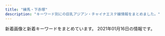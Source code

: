 ```yaml
---
title: "練馬・下赤塚"
description: "キーワード別にの巨乳アジアン・チャイナエステ嬢情報をまとめました。"
---
```


新着画像と新着キーワードをまとめています。
2021年01月16日の情報です。

<DmmAffiliateIns />
<KeywordTable
  shops={
    [
    {
        "img_links": [
            "http://midori-massage.work/img/ss32.jpg",
            "http://midori-massage.work/img/ss7.jpg",
            "http://midori-massage.work/img/ss56.jpg",
            "http://midori-massage.work/img/ss16.jpg",
            "http://midori-massage.work/img/st49.jpg",
            "http://midori-massage.work/img/ss54.jpg",
            "http://midori-massage.work/img/ss50.jpg",
            "http://midori-massage.work/img/ss14.jpg",
            "http://midori-massage.work/img/ss47.jpg",
            "http://midori-massage.work/img/st56.jpg",
            "http://midori-massage.work/img/ss31.jpg",
            "http://midori-massage.work/img/ss46.jpg",
            "http://midori-massage.work/img/ss53.jpg",
            "http://midori-massage.work/img/ss33.jpg",
            "http://midori-massage.work/img/ss34.jpg",
            "http://midori-massage.work/img/ss4.jpg",
            "http://midori-massage.work/img/ss26.jpg",
            "http://midori-massage.work/img/ss18.jpg",
            "http://midori-massage.work/img/st47.jpg",
            "http://midori-massage.work/img/s49.png",
            "http://midori-massage.work/img/botton.jpg",
            "http://midori-massage.work/img/mo.png",
            "http://midori-massage.work/img/ss43.jpg",
            "http://midori-massage.work/img/s50.png",
            "http://midori-massage.work/img/ss23.jpg",
            "http://midori-massage.work/img/ss21.jpg",
            "http://midori-massage.work/img/ss6.jpg",
            "http://midori-massage.work/img/ss44.jpg",
            "http://midori-massage.work/img/s53.png",
            "http://midori-massage.work/img/s57.png",
            "http://midori-massage.work/img/s55.png",
            "http://midori-massage.work/img/ss1.jpg",
            "http://midori-massage.work/img/ss57.jpg",
            "http://midori-massage.work/img/ss13.jpg",
            "http://midori-massage.work/img/s52.png",
            "http://midori-massage.work/img/ss10.jpg",
            "http://midori-massage.work/img/st53.jpg",
            "http://midori-massage.work/img/ss29.jpg",
            "http://midori-massage.work/img/s54.png",
            "http://midori-massage.work/img/st50.jpg",
            "http://midori-massage.work/img/st55.jpg",
            "http://midori-massage.work/img/st54.jpg",
            "http://midori-massage.work/img/a3.jpg",
            "http://midori-massage.work/img/st57.jpg",
            "http://midori-massage.work/img/ss28.jpg",
            "http://midori-massage.work/img/ss51.jpg",
            "http://midori-massage.work/img/ss39.jpg",
            "http://midori-massage.work/img/st056.jpg",
            "http://midori-massage.work/img/ss52.jpg",
            "http://midori-massage.work/img/ss19.jpg",
            "http://midori-massage.work/img/ss2.jpg",
            "http://midori-massage.work/img/s56.png",
            "http://midori-massage.work/img/ss3.jpg",
            "http://midori-massage.work/img/a2.jpg",
            "http://midori-massage.work/img/ss35.jpg",
            "http://midori-massage.work/img/ss40.jpg",
            "http://midori-massage.work/img/ss17.jpg",
            "http://midori-massage.work/img/ss12.jpg",
            "http://midori-massage.work/img/fla-1.jpg",
            "http://midori-massage.work/img/ss24.jpg",
            "http://midori-massage.work/img/ss42.jpg",
            "http://midori-massage.work/img/ss25.jpg",
            "http://midori-massage.work/img/st52.jpg",
            "http://midori-massage.work/img/ss15.jpg",
            "http://midori-massage.work/img/s47.png",
            "http://midori-massage.work/img/fla-2.jpg",
            "http://midori-massage.work/img/ss45.jpg",
            "http://midori-massage.work/img/ss30.jpg",
            "http://midori-massage.work/img/ss38.jpg",
            "http://midori-massage.work/img/ss36.jpg",
            "http://midori-massage.work/img/ss41.jpg",
            "http://midori-massage.work/img/ss20.jpg",
            "http://midori-massage.work/img/ss22.jpg",
            "http://midori-massage.work/img/a1.jpg",
            "http://midori-massage.work/img/ss55.jpg",
            "http://midori-massage.work/img/ss49.jpg",
            "http://midori-massage.work/img/ss8.jpg",
            "http://midori-massage.work/img/ss9.jpg",
            "http://midori-massage.work/img/ss5.jpg",
            "http://midori-massage.work/img/ss48.jpg",
            "http://midori-massage.work/img/ss37.jpg"
        ],
        "keywords": {
            "F": 2,
            "C": 16,
            "88": 3,
            "89": 1,
            "E": 5,
            "87": 5,
            "D": 2
        },
        "station": "\u8981\u753a\u99c55\u756a\u51fa\u53e3",
        "url": "http://midori-massage.work/",
        "name": "\u7dd1"
    },
    {
        "url": "http://aroma-p.info/",
        "img_links": [
            "http://aroma-p.info/wp/wp-content/uploads/2019/12/sayugihojka.jpg",
            "http://aroma-p.info/wp/wp-content/themes/Butterfly2_ver_1_3/images/room/2.jpg",
            "http://aroma-p.info/wp/wp-content/themes/Butterfly2_ver_1_3/images/room/5.jpg",
            "http://aroma-p.info/wp/wp-content/uploads/2019/07/darstyfauya.jpg",
            "http://aroma-p.info/wp/wp-content/uploads/2020/10/198765rsa.jpg",
            "http://aroma-p.info/wp/wp-content/uploads/2019/11/asashiojpka.jpg",
            "http://aroma-p.info/wp/wp-content/uploads/2020/11/iouyghsa.jpg",
            "http://aroma-p.info/wp/wp-content/themes/Butterfly2_ver_1_3/images/tel.png",
            "http://aroma-p.info/wp/wp-content/uploads/2019/01/hsiaojilakla.jpg",
            "http://aroma-p.info/wp/wp-content/themes/Butterfly2_ver_1_3/images/call.png",
            "http://aroma-p.info/wp/wp-content/uploads/2018/06/hiusasalklksaa.jpg",
            "http://aroma-p.info/wp/wp-content/themes/Butterfly2_ver_1_3/images/room/1.jpg",
            "http://aroma-p.info/wp/wp-content/themes/Butterfly2_ver_1_3/event/top-img09.png",
            "http://aroma-p.info/wp/wp-content/uploads/2020/09/78654a1.jpg",
            "http://aroma-p.info/wp/wp-content/uploads/2020/07/aws4e5drft1.jpg",
            "http://aroma-p.info/wp/wp-content/themes/Butterfly2_ver_1_3/images/room/3.jpg",
            "http://aroma-p.info/wp/wp-content/uploads/2019/07/faytusgiahojpk.jpg",
            "http://aroma-p.info/wp/wp-content/themes/Butterfly2_ver_1_3/event/top-img01.png",
            "http://aroma-p.info/wp/wp-content/themes/Butterfly2_ver_1_3/event/top-img021.png",
            "http://aroma-p.info/wp/wp-content/themes/Butterfly2_ver_1_3/images/room/4.jpg",
            "http://aroma-p.info/wp/wp-content/themes/Butterfly2_ver_1_3/images/room/6.jpg"
        ],
        "keywords": {
            "E": 6,
            "C": 4,
            "D": 10
        },
        "station": "\u77f3\u795e\u4e95\u516c\u5712\u99c5\u5357\u53e3",
        "name": "AROMA PLAZA \u30a2\u30ed\u30de\u30d7\u30e9\u30b6"
    },
    {
        "name": "\u30d0\u30d3",
        "url": "http://giuytor.xyz/",
        "keywords": {
            "\u4e73": 6
        },
        "station": "\u7df4\u99ac\u99c5A1\u51fa\u53e3",
        "img_links": [
            "http://giuytor.xyz/webstyle/sign.png",
            "http://giuytor.xyz/uploads/201027/1-20102G24336356.jpg",
            "http://giuytor.xyz/webstyle/sign(1).png",
            "http://giuytor.xyz/uploads/201027/1-20102G24525a5.jpg",
            "http://giuytor.xyz/uploads/201027/1-20102G24150649.jpg",
            "http://giuytor.xyz/webstyle/line1.png",
            "http://giuytor.xyz/uploads/201027/1-20102G2423W16.jpg",
            "http://giuytor.xyz/webstyle/line4.png",
            "http://giuytor.xyz/webstyle/line3.png",
            "http://giuytor.xyz/webstyle/line2.png",
            "http://giuytor.xyz/uploads/201027/1-20102G24601461.jpg",
            "http://giuytor.xyz/webstyle/notice.png",
            "http://giuytor.xyz/webstyle/call.jpg",
            "http://giuytor.xyz/webstyle/mobile_02.png",
            "http://giuytor.xyz/uploads/201027/1-20102G24422144.jpg",
            "http://giuytor.xyz/webstyle/mobile_01.png",
            "http://giuytor.xyz/webstyle/sign(2).png",
            "http://giuytor.xyz/webstyle/line5.png",
            "http://giuytor.xyz/uploads/201026/1-2010261A409633.jpg",
            "http://giuytor.xyz/uploads/201210/1-201210163253163.jpg",
            "http://giuytor.xyz/uploads/201210/1-2012101602095L.jpg",
            "http://giuytor.xyz/webstyle/call(1).jpg",
            "http://giuytor.xyz/webstyle/line6.png",
            "http://giuytor.xyz/uploads/201030/1-201030101635910.jpg",
            "http://giuytor.xyz/uploads/201026/1-201026164952248.jpg",
            "http://giuytor.xyz/uploads/201026/1-2010261A21I03.jpg",
            "http://giuytor.xyz/uploads/201112/1-20111210002S57.jpg"
        ]
    },
    {
        "url": "http://es-nerima.biz/",
        "station": "\u7df4\u99ac\u99c5\u5317\u53e3",
        "keywords": {},
        "name": "\u3046\u3089\u3089",
        "img_links": [
            "http://es-nerima.biz/wp-content/themes/template-salon2/images/gallery1.jpg",
            "http://es-nerima.biz/wp-content/uploads/2016/10/gallery8.jpg",
            "http://es-nerima.biz/wp-content/themes/template-salon2/images/newface-ttl.png",
            "http://es-nerima.biz/wp-content/themes/template-salon2/images/pickup-frame.png",
            "http://es-nerima.biz/wp-content/themes/template-salon2/images/camp-bnr.jpg",
            "http://es-nerima.biz/wp-content/uploads/2016/10/g5.jpg",
            "http://es-nerima.biz/wp-content/uploads/2016/10/gallery8-600x600.jpg",
            "http://es-nerima.biz/wp-content/uploads/2016/10/eri-250x330.jpg",
            "http://es-nerima.biz/wp-content/themes/template-salon2/images/gallery-ttl.png",
            "http://es-nerima.biz/wp-content/themes/template-salon2/images/massage-de_88_31.jpg",
            "http://es-nerima.biz/wp-content/themes/template-salon2/images/slider1.jpg",
            "http://es-nerima.biz/wp-content/uploads/2016/10/gallery3.jpg",
            "http://es-nerima.biz/wp-content/uploads/2016/10/g3.jpg",
            "http://cdn.dino-es.com/images/logo/88x31DinoEs.png",
            "http://es-nerima.biz/wp-content/themes/template-salon2/images/news-ttl.png",
            "http://es-nerima.biz/wp-content/uploads/2016/10/g4-250x330.jpg",
            "http://es-nerima.biz/wp-content/themes/template-salon2/images/tel.png",
            "http://es-nerima.biz/wp-content/themes/template-salon2/images/pickup-ttl.png",
            "http://es-nerima.biz/wp-content/uploads/2016/10/gallery1.jpg",
            "http://es-nerima.biz/wp-content/themes/template-salon2/images/gallery2.jpg",
            "http://es-nerima.biz/wp-content/themes/template-salon2/images/gallery4.jpg",
            "http://es-nerima.biz/wp-content/uploads/2016/10/g6.jpg",
            "http://es-nerima.biz/wp-content/uploads/2016/10/g5-250x330.jpg",
            "http://es-nerima.biz/wp-content/uploads/2016/10/mika.jpg",
            "http://es-nerima.biz/wp-content/uploads/2016/10/g1-250x330.jpg",
            "http://es-nerima.biz/wp-content/uploads/2016/10/girl-1-250x330.jpg",
            "http://es-nerima.biz/wp-content/themes/template-salon2/images/gallery3.jpg",
            "http://es-nerima.biz/wp-content/uploads/2016/10/g6-250x330.jpg",
            "http://es-nerima.biz/wp-content/uploads/2016/10/eri.jpg",
            "http://es-nerima.biz/wp-content/uploads/2016/10/camp-bnr.jpg",
            "http://es-nerima.biz/wp-content/uploads/2016/10/gallery2.jpg",
            "http://es-nerima.biz/wp-content/uploads/2016/10/g3-250x330.jpg",
            "http://es-nerima.biz/wp-content/uploads/2016/10/girl-1.jpg",
            "http://es-nerima.biz/wp-content/uploads/2016/10/gallery6.jpg",
            "http://es-nerima.biz/wp-content/uploads/2016/10/mika-250x330.jpg",
            "http://es-nerima.biz/wp-content/themes/template-salon2/images/magazine.jpg",
            "http://es-nerima.biz/wp-content/uploads/2016/10/gallery7.jpg",
            "http://es-nerima.biz/wp-content/uploads/2016/10/gallery5.jpg"
        ]
    },
    {
        "station": "\u6210\u5897\u99c5",
        "img_links": [
            "http://anzu.abnavi.info/photos/sites/35/2020/10/2020103007061436.jpg",
            "http://anzu.abnavi.info/images/mobile.jpg",
            "http://anzu.abnavi.info/photos/sites/35/2020/10/2020103006583256.jpg",
            "http://anzu.abnavi.info/photos/sites/35/2020/11/2020111105580517.jpg",
            "http://anzu.abnavi.info/photos/sites/35/2021/01/2021010706402780.jpg",
            "http://anzu.abnavi.info/images/room2.jpg",
            "http://anzu.abnavi.info/images/s_news.png",
            "http://anzu.abnavi.info/images/room3.jpg",
            "http://anzu.abnavi.info/images/room1.jpg",
            "http://anzu.abnavi.info/photos/sites/35/2020/10/2020103006583191.jpg",
            "http://anzu.abnavi.info/images/end.png",
            "http://anzu.abnavi.info/images/nbj3.jpg",
            "http://anzu.abnavi.info/photos/sites/35/2020/11/2020110503074787.jpg",
            "http://anzu.abnavi.info/images/nbj1.jpg",
            "http://anzu.abnavi.info/images/top.jpg",
            "http://anzu.abnavi.info/photos/sites/35/2020/10/2020103006583042.jpg",
            "http://anzu.abnavi.info/photos/sites/35/2020/11/2020111701471610.jpg",
            "http://anzu.abnavi.info/images/room4.jpg",
            "http://anzu.abnavi.info/photos/sites/35/2020/11/2020111701471573.jpg",
            "http://anzu.abnavi.info/photos/sites/35/2020/10/2020103006583225.jpg",
            "http://anzu.abnavi.info/images/news_bj3.jpg",
            "http://anzu.abnavi.info/images/s_staff.jpg",
            "http://anzu.abnavi.info/photos/sites/35/2020/11/2020110503074285.jpg"
        ],
        "name": "\u59eb",
        "url": "http://anzu.abnavi.info/",
        "keywords": {
            "C": 17,
            "E": 2,
            "87": 3,
            "86": 3,
            "85": 3,
            "D": 8,
            "83": 1
        }
    },
    {
        "station": "\u7df4\u99ac\u99c5\u5357\u53e3",
        "keywords": {
            "C": 7
        },
        "url": "http://himawari.est-u.com/",
        "img_links": [
            "http://himawari.est-u.com/images/down.jpg",
            "http://himawari.est-u.com/images/index_08.jpg",
            "http://himawari.est-u.com/staff/umi.jpg",
            "http://himawari.est-u.com/staff/yuki.jpg",
            "http://himawari.est-u.com/images/index_10.jpg",
            "http://himawari.est-u.com/staff/izumi.jpg",
            "http://himawari.est-u.com/images/index_04.jpg",
            "http://himawari.est-u.com/images/therpist.jpg",
            "http://himawari.est-u.com/staff/nami.jpg",
            "http://himawari.est-u.com/images/index_02.jpg",
            "http://himawari.est-u.com/images/a1.jpg",
            "http://himawari.est-u.com/staff/asuka.jpg",
            "http://himawari.est-u.com/staff/miyuki.jpg",
            "http://himawari.est-u.com/staff/sakura.jpg",
            "http://himawari.est-u.com/staff/eri.jpg",
            "http://himawari.est-u.com/images/index2_08.jpg",
            "http://himawari.est-u.com/images/a2.jpg"
        ],
        "name": "\u3072\u307e\u308f\u308a"
    },
    {
        "name": "\u6708\u306e\u604b",
        "url": "http://moonlove.est-u.com/",
        "img_links": [
            "http://moonlove.est-u.com/images/index_14.jpg",
            "http://moonlove.est-u.com/images/index_08.jpg",
            "http://moonlove.est-u.com/images/s6.jpg",
            "http://moonlove.est-u.com/images/index_13.jpg",
            "http://moonlove.est-u.com/images/index1_06.jpg",
            "http://moonlove.est-u.com/images/index_02.jpg",
            "http://moonlove.est-u.com/images/index_17.jpg",
            "http://moonlove.est-u.com/images/index_10.jpg",
            "http://moonlove.est-u.com/staff/miki.jpg",
            "http://moonlove.est-u.com/staff/ayumi.jpg",
            "http://moonlove.est-u.com/images/index_07.jpg",
            "http://moonlove.est-u.com/images/staff_09.jpg",
            "http://moonlove.est-u.com/images/index_19.jpg",
            "http://moonlove.est-u.com/staff/kaori.jpg",
            "http://moonlove.est-u.com/images/index3_06.jpg",
            "http://moonlove.est-u.com/images/index_05.jpg",
            "http://moonlove.est-u.com/staff/nami.jpg",
            "http://moonlove.est-u.com/images/s5.jpg",
            "http://moonlove.est-u.com/images/index2_06.jpg",
            "http://moonlove.est-u.com/images/index_15.jpg",
            "http://moonlove.est-u.com/images/s8.jpg",
            "http://moonlove.est-u.com/images/index_16.jpg",
            "http://moonlove.est-u.com/images/index_04.jpg",
            "http://moonlove.est-u.com/images/s3.jpg",
            "http://moonlove.est-u.com/images/s4.jpg",
            "http://moonlove.est-u.com/images/s1.jpg",
            "http://moonlove.est-u.com/images/icon_000.jpg",
            "http://moonlove.est-u.com/images/index_12.jpg",
            "http://moonlove.est-u.com/staff/sakura.jpg"
        ],
        "station": "\u7df4\u99ac\u99c5\u5317\u53e3",
        "keywords": {
            "C": 7
        }
    },
    {
        "name": "\u83ef\uff5e\u306f\u306a\uff5e",
        "station": "\u4e0b\u8d64\u585a\u99c5\u5317\u53e3",
        "keywords": {},
        "img_links": [
            "http://www.hanaest.net/images/qj.png",
            "http://www.hanaest.net/images/news.png",
            "http://www.hanaest.net/images/header_bg.png",
            "http://www.hanaest.net/up/uploads/20171017081729nana.jpg",
            "http://www.hanaest.net/up/uploads/20161128220158nao.jpg",
            "http://www.hanaest.net/images/r1.jpg",
            "http://www.hanaest.net/images/r2.jpg",
            "http://www.hanaest.net/images/ttl_qj.png",
            "http://www.hanaest.net/up/uploads/20161009222712tomo.jpg",
            "http://www.hanaest.net/up/uploads/20170621202142mimi.jpg",
            "http://www.hanaest.net/images/s2.jpg",
            "http://www.hanaest.net/images/ttl_staff.png",
            "http://www.hanaest.net/images/ttl_price.png",
            "http://www.hanaest.net/up/uploads/20171005214644212.jpg"
        ],
        "url": "http://www.hanaest.net/"
    },
    {
        "img_links": [
            "http://ponfu-massage.work/img/sta43.jpg",
            "http://ponfu-massage.work/img/sta45.jpg",
            "http://ponfu-massage.work/img/acc1.jpg",
            "http://ponfu-massage.work/img/botton.jpg",
            "http://ponfu-massage.work/img/sta40.jpg",
            "http://ponfu-massage.work/img/sta39.jpg",
            "http://ponfu-massage.work/img/st43.jpg",
            "http://ponfu-massage.work/img/st44.jpg",
            "http://ponfu-massage.work/img/st39.jpg",
            "http://ponfu-massage.work/img/acc9.jpg",
            "http://ponfu-massage.work/img/acc7.jpg",
            "http://ponfu-massage.work/img/st42.jpg",
            "http://ponfu-massage.work/img/st37.jpg",
            "http://ponfu-massage.work/img/sta37.jpg",
            "http://ponfu-massage.work/img/acc6.jpg",
            "http://ponfu-massage.work/img/sta44.jpg",
            "http://ponfu-massage.work/img/acc10.jpg",
            "http://ponfu-massage.work/img/sta30.jpg",
            "http://ponfu-massage.work/img/acc4.jpg",
            "http://ponfu-massage.work/img/acc5.jpg",
            "http://ponfu-massage.work/img/st38.jpg",
            "http://ponfu-massage.work/img/s40.jpg",
            "http://ponfu-massage.work/img/st35.jpg",
            "http://ponfu-massage.work/img/acc3.jpg",
            "http://ponfu-massage.work/img/st41.jpg",
            "http://ponfu-massage.work/img/s39.jpg",
            "http://ponfu-massage.work/img/st30.jpg",
            "http://ponfu-massage.work/img/campian.jpg",
            "http://ponfu-massage.work/img/acc8.jpg",
            "http://ponfu-massage.work/img/s30.jpg",
            "http://ponfu-massage.work/img/sta28.jpg",
            "http://ponfu-massage.work/img/sta41.jpg",
            "http://ponfu-massage.work/img/s45.jpg",
            "http://ponfu-massage.work/img/s44.jpg",
            "http://ponfu-massage.work/img/st40.jpg",
            "http://ponfu-massage.work/img/st18.jpg",
            "http://ponfu-massage.work/img/st45.jpg",
            "http://ponfu-massage.work/img/s43.jpg",
            "http://ponfu-massage.work/img/s38.jpg",
            "http://ponfu-massage.work/img/sta42.jpg",
            "http://ponfu-massage.work/img/s42.jpg",
            "http://ponfu-massage.work/img/s41.jpg",
            "http://ponfu-massage.work/img/sta38.jpg",
            "http://ponfu-massage.work/img/s37.jpg",
            "http://ponfu-massage.work/img/sta35.jpg",
            "http://ponfu-massage.work/img/acc2.jpg",
            "http://ponfu-massage.work/img/st28.jpg"
        ],
        "name": "\u30dd\u30f3\u30d5\u30fc",
        "url": "http://ponfu-massage.work/",
        "station": "\u7df4\u99ac\u99c5\u897f\u53e3",
        "keywords": {
            "85": 3,
            "88": 4,
            "D": 10,
            "F": 1,
            "84": 1,
            "87": 4,
            "89": 1,
            "E": 1,
            "C": 22
        }
    },
    {
        "img_links": [
            "http://mannmaru.xyz/uploads/201214/1-201214140544N0.jpg",
            "http://mannmaru.xyz/uploads/210115/1-2101151H414522.jpg",
            "http://mannmaru.xyz/uploads/201226/1-20122616061Aa.jpg",
            "http://mannmaru.xyz/uploads/201006/1-201006104331a4.jpg",
            "http://mannmaru.xyz/uploads/201020/1-2010200TF4347.jpg",
            "http://mannmaru.xyz/uploads/201111/1-201111132535H6.jpg",
            "http://mannmaru.xyz/uploads/201130/1-20113009355I62.jpg",
            "http://mannmaru.xyz/uploads/201214/1-201214140532633.jpg",
            "http://mannmaru.xyz/uploads/210105/1-210105124S0643.jpg",
            "http://mannmaru.xyz/style/images/mobile.jpg",
            "http://mannmaru.xyz/style/images/room2.jpg",
            "http://mannmaru.xyz/uploads/201130/1-20113009354V96.jpg",
            "http://mannmaru.xyz/style/images/room3.jpg",
            "http://mannmaru.xyz/uploads/201106/1-201106163411121.jpg",
            "http://mannmaru.xyz/uploads/200829/1-200R913195W14.jpg",
            "http://mannmaru.xyz/uploads/201112/1-2011120U33N31.jpg",
            "http://mannmaru.xyz/uploads/201010/1-2010101A4532c.jpg",
            "http://mannmaru.xyz/uploads/200912/1-200912152551K9.jpg",
            "http://mannmaru.xyz/uploads/200930/1-200930092325118.jpg",
            "http://mannmaru.xyz/uploads/200908/1-200ZQ30412239.jpg",
            "http://mannmaru.xyz/uploads/201112/1-2011120U259211.jpg",
            "http://mannmaru.xyz/style/images/staff_line.png",
            "http://mannmaru.xyz/uploads/201111/1-201111132553140.jpg",
            "http://mannmaru.xyz/style/images/dt.jpg",
            "http://mannmaru.xyz/style/images/top.png",
            "http://mannmaru.xyz/uploads/201028/1-20102Q24S0942.jpg",
            "http://mannmaru.xyz/style/images/bj3.png",
            "http://mannmaru.xyz/uploads/201106/1-201106163420503.jpg",
            "http://mannmaru.xyz/uploads/201212/1-201212152243942.jpg",
            "http://mannmaru.xyz/uploads/201006/1-201006104306102.jpg",
            "http://mannmaru.xyz/uploads/200930/1-200930092346129.jpg",
            "http://mannmaru.xyz/style/images/girl-z2.jpg",
            "http://mannmaru.xyz/style/images/room4.jpg",
            "http://mannmaru.xyz/uploads/210105/1-210105124QM16.jpg",
            "http://mannmaru.xyz/uploads/200908/1-200ZQ30400545.jpg",
            "http://mannmaru.xyz/uploads/200908/1-200ZQ304213L.jpg",
            "http://mannmaru.xyz/uploads/200930/1-20093009233O42.jpg",
            "http://mannmaru.xyz/uploads/201006/1-201006104323245.jpg",
            "http://mannmaru.xyz/uploads/201028/1-20102Q24PXb.jpg",
            "http://mannmaru.xyz/uploads/201026/1-201026095440P8.jpg",
            "http://mannmaru.xyz/uploads/201111/1-2011111325441M.jpg",
            "http://mannmaru.xyz/uploads/210105/1-210105124T2148.jpg",
            "http://mannmaru.xyz/uploads/201020/1-2010200T649248.jpg",
            "http://mannmaru.xyz/style/images/girl-z1.jpg",
            "http://mannmaru.xyz/uploads/200808/1-200PQ35300X8.jpg",
            "http://mannmaru.xyz/uploads/201020/1-2010200TG3423.jpg",
            "http://mannmaru.xyz/uploads/201106/1-2011061633492c.jpg",
            "http://mannmaru.xyz/uploads/201214/1-2012141405532C.jpg",
            "http://mannmaru.xyz/uploads/201028/1-20102Q24R2Y7.jpg",
            "http://mannmaru.xyz/style/images/end.jpg",
            "http://mannmaru.xyz/style/images/room1.jpg",
            "http://mannmaru.xyz/plus/images/room5.jpg",
            "http://mannmaru.xyz/uploads/201112/1-2011120U32Q21.jpg",
            "http://mannmaru.xyz/uploads/201130/1-20113009352G24.jpg"
        ],
        "name": "\u5348\u5f8c\u306e\u591c",
        "station": "\u6210\u5897\u99c5\u5317\u53e3",
        "url": "http://mannmaru.xyz/",
        "keywords": {
            "86": 18,
            "94": 1,
            "C": 25,
            "E": 1,
            "G": 1,
            "D": 17
        }
    },
    {
        "img_links": [
            "http://siesta.ests.jp/images/s-staff.jpg",
            "http://siesta.ests.jp/images/pick.jpg",
            "http://siesta.ests.jp/images/acc2.jpg",
            "http://siesta.ests.jp/images/mobile.jpg",
            "http://siesta.ests.jp/images/acc4.jpg",
            "http://siesta.ests.jp/photos/sites/39/2021/01/2021011116333298.jpg",
            "http://siesta.ests.jp/images/acc1.jpg",
            "http://siesta.ests.jp/photos/sites/39/2021/01/2021011116333493.jpg",
            "http://siesta.ests.jp/images/news.jpg",
            "http://siesta.ests.jp/photos/sites/39/2021/01/2021011116333321.jpg",
            "http://siesta.ests.jp/images/acc3.jpg",
            "http://siesta.ests.jp/images/info.jpg",
            "http://siesta.ests.jp/images/s-recriut.jpg",
            "http://siesta.ests.jp/images/top.png",
            "http://siesta.ests.jp/images/mobile1.jpg"
        ],
        "station": "\u5927\u6cc9\u5b66\u5712\u99c5\u5317\u53e3",
        "keywords": {
            "D": 12,
            "88": 4,
            "85": 8
        },
        "name": "\u30b7\u30a8\u30b9\u30bf",
        "url": "http://siesta.ests.jp/"
    },
    {
        "keywords": {},
        "name": "\u8776",
        "img_links": [
            "http://www.relaxes.info/up/uploads/20201028211704mm.jpg",
            "http://www.relaxes.info/up/uploads/20180315212810me.jpg",
            "http://www.relaxes.info/images/t2.png",
            "http://www.relaxes.info/images/t1.png",
            "http://www.relaxes.info/images/info.jpg",
            "http://www.relaxes.info/images/ttl_staff.png",
            "http://www.relaxes.info/images/ttl_price.png",
            "http://www.relaxes.info/up/uploads/2017071800271212.jpg",
            "http://www.relaxes.info/images/price.jpg",
            "http://www.relaxes.info/images/s1.png",
            "http://www.relaxes.info/images/rec.png",
            "http://www.relaxes.info/images/ttl_qj.png",
            "http://www.relaxes.info/images/header_bg.png"
        ],
        "url": "http://www.relaxes.info/",
        "station": "\u4e0a\u677f\u6a4b\u99c5\u5317\u53e3"
    },
    {
        "keywords": {},
        "name": "\u5927\u5983",
        "station": "\u7df4\u99ac\u99c5\u897f\u53e3",
        "url": "http://sh-dafei.work/",
        "img_links": [
            "http://sh-dafei.work/uploads/190924/1-1Z924151334121.jpg",
            "http://sh-dafei.work/uploads/180227/1-1P22G40S5448.jpg",
            "http://sh-dafei.work/uploads/171031/1-1G0311G344914.jpg",
            "http://sh-dafei.work/uploads/181206/1-1Q2061253211D.jpg",
            "http://sh-dafei.work/uploads/181206/1-1Q206125154224.jpg",
            "http://sh-dafei.work/templets/default/pc/picture/end1.jpg",
            "http://sh-dafei.work/uploads/200612/1-200612154534W8.jpg",
            "http://sh-dafei.work/uploads/191115/1-191115132040J2.jpg",
            "http://sh-dafei.work/uploads/allimg/180612/1-1P612160305350.jpg",
            "http://sh-dafei.work/uploads/171031/1-1G0311G4095M.jpg",
            "http://sh-dafei.work/uploads/171031/1-1G0311G556445.jpg",
            "http://sh-dafei.work/uploads/181214/1-1Q214154222511.jpg",
            "http://sh-dafei.work/uploads/190329/1-1Z329151011c7.jpg",
            "http://sh-dafei.work/uploads/181206/1-1Q2061249563O.jpg",
            "http://sh-dafei.work/uploads/190301/1-1Z30116320A41.jpg",
            "http://sh-dafei.work/uploads/201113/1-20111314213cQ.jpg",
            "http://sh-dafei.work/templets/default/pc/picture/face.png",
            "http://sh-dafei.work/templets/default/pc/picture/s_news.png",
            "http://sh-dafei.work/uploads/201002/1-201002144Z11V.jpg",
            "http://sh-dafei.work/uploads/190809/1-1ZP9125I01S.jpg",
            "http://sh-dafei.work/uploads/171031/1-1G0311G531445.jpg",
            "http://sh-dafei.work/templets/default/pc/picture/staffs.png",
            "http://sh-dafei.work/uploads/180612/1-1P612160029349.jpg",
            "http://sh-dafei.work/templets/default/pc/picture/s_pick.png",
            "http://sh-dafei.work/uploads/180612/1-1P6121601061c.jpg",
            "http://sh-dafei.work/templets/default/pc/picture/s_staff.png",
            "http://sh-dafei.work/uploads/181206/1-1Q2061250494E.jpg",
            "http://sh-dafei.work/uploads/190130/1-1Z130162635508.jpg",
            "http://sh-dafei.work/uploads/171031/1-1G0311G505933.jpg",
            "http://sh-dafei.work/uploads/200117/1-20011G614144B.jpg",
            "http://sh-dafei.work/uploads/181207/1-1Q20G35320X0.png",
            "http://sh-dafei.work/uploads/181207/1-1Q20G40K63R.jpg"
        ]
    },
    {
        "station": "\u4e2d\u6751\u6a4b\u99c5\u5357\u53e3",
        "name": "\u30b9\u30a6\u30a3\u30fc\u30c8",
        "url": "http://www.es-yas.click/",
        "img_links": [
            "http://www.es-yas.click/images/sys2.png",
            "http://www.es-yas.click/images/1.jpg",
            "http://www.es-yas.click/images/interior_t.jpg",
            "http://www.es-yas.click/images/sys1.png",
            "http://www.es-yas.click/images/3.jpg",
            "http://www.es-yas.click/img/aya1.jpg",
            "http://www.es-yas.click/images/head.jpg",
            "http://www.es-yas.click/images/sirase.jpg",
            "http://www.es-yas.click/images/int1.png",
            "http://www.es-yas.click/images/s1.png",
            "http://www.es-yas.click/images/int2.png",
            "http://www.es-yas.click/images/2.jpg",
            "http://www.es-yas.click/images/staff_t.jpg",
            "http://www.es-yas.click/images/mobile.jpg",
            "http://www.es-yas.click/img/sayuri1.jpg",
            "http://www.es-yas.click/img/risa1.jpg",
            "http://www.es-yas.click/images/newface.png",
            "http://www.es-yas.click/images/tel.jpg",
            "http://www.es-yas.click/images/news.jpg",
            "http://www.es-yas.click/images/ac1.png",
            "http://www.es-yas.click/images/info.png"
        ],
        "keywords": {}
    },
    {
        "url": "http://tenpo2.iest.info/",
        "img_links": [
            "http://tenpo2.iest.info/images/s_news.png",
            "http://tenpo2.iest.info/images/new1.png",
            "http://tenpo2.iest.info/images/top.png",
            "http://tenpo2.iest.info/images/room1.jpg",
            "http://tenpo2.iest.info/images/relax.jpg",
            "http://tenpo2.iest.info/images/room3.jpg",
            "http://tenpo2.iest.info/images/room4.jpg",
            "http://tenpo2.iest.info/photos/sites/25/2019/10/2019102807413363.jpg",
            "http://tenpo2.iest.info/images/s_pick.png",
            "http://tenpo2.iest.info/images/s1.jpg",
            "http://tenpo2.iest.info/images/room2.jpg",
            "http://tenpo2.iest.info/photos/sites/25/2019/10/2019102807395780.jpg",
            "http://tenpo2.iest.info/images/info.jpg",
            "http://tenpo2.iest.info/photos/sites/25/2020/08/2020082020111794.jpg",
            "http://tenpo2.iest.info/photos/sites/25/2019/07/2019072405051973.jpg",
            "http://tenpo2.iest.info/images/mobile.jpg",
            "http://tenpo2.iest.info/images/s3.jpg",
            "http://tenpo2.iest.info/photos/sites/25/2019/04/2019042906213045.jpg",
            "http://tenpo2.iest.info/photos/sites/25/2019/05/2019052301513957.jpg",
            "http://tenpo2.iest.info/images/s_staff.jpg",
            "http://tenpo2.iest.info/photos/sites/25/2019/04/2019041206453392.jpg",
            "http://tenpo2.iest.info/photos/sites/25/2019/04/2019042608572293.jpg",
            "http://tenpo2.iest.info/photos/sites/25/2019/10/2019102807364817.jpg",
            "http://tenpo2.iest.info/photos/sites/25/2020/08/2020082020101392.jpg"
        ],
        "name": "\u6e29",
        "keywords": {
            "85": 22,
            "D": 99,
            "C": 11,
            "87": 33,
            "86": 55
        },
        "station": "\u4e0a\u677f\u6a4b\u99c5\u5317\u53e3"
    },
    {
        "url": "http://c-ikoi.work/",
        "station": "\u5927\u5c71\u99c5\u5357\u53e3",
        "name": "\u61a9",
        "img_links": [
            "http://c-ikoi.work/images/4.jpg",
            "http://c-ikoi.work/images/int1.png",
            "http://c-ikoi.work/img/riri1.jpg",
            "http://c-ikoi.work/images/3.jpg",
            "http://c-ikoi.work/img/misaki1.jpg",
            "http://c-ikoi.work/images/staff_t.jpg",
            "http://c-ikoi.work/images/tel.jpg",
            "http://c-ikoi.work/images/mobile.jpg",
            "http://c-ikoi.work/images/line.png",
            "http://c-ikoi.work/images/rec2.png",
            "http://c-ikoi.work/images/rec1.png",
            "http://c-ikoi.work/images/sys1.jpg",
            "http://c-ikoi.work/images/concept.jpg",
            "http://c-ikoi.work/images/int3.png",
            "http://c-ikoi.work/images/2.jpg",
            "http://c-ikoi.work/images/news.jpg",
            "http://c-ikoi.work/images/1.jpg",
            "http://c-ikoi.work/img/yuna1.jpg",
            "http://c-ikoi.work/images/sys3.png",
            "http://c-ikoi.work/images/head.jpg",
            "http://c-ikoi.work/img/momo1.jpg",
            "http://c-ikoi.work/images/interior_t.jpg",
            "http://c-ikoi.work/images/sys2.jpg",
            "http://c-ikoi.work/images/int2.png"
        ],
        "keywords": {}
    },
    {
        "station": "\u4e0b\u8d64\u585a\u99c5\u5317\u53e3",
        "img_links": [
            "http://c-sakura.work/images/int2.png",
            "http://c-sakura.work/images/news.png",
            "http://c-sakura.work/images/sys1.png",
            "http://c-sakura.work/images/interior_t.jpg",
            "http://c-sakura.work/images/head.jpg",
            "http://c-sakura.work/images/tel.jpg",
            "http://c-sakura.work/images/info.png",
            "http://c-sakura.work/img/yuri1.jpg",
            "http://c-sakura.work/images/2.jpg",
            "http://c-sakura.work/img/ami1.jpg",
            "http://c-sakura.work/images/1.jpg",
            "http://c-sakura.work/img/yuyu1.jpg",
            "http://c-sakura.work/images/int1.png",
            "http://c-sakura.work/images/sisu.png",
            "http://c-sakura.work/images/3.jpg",
            "http://c-sakura.work/images/staff_t.jpg",
            "http://c-sakura.work/images/mobile.jpg"
        ],
        "keywords": {},
        "url": "http://c-sakura.work/",
        "name": "\u9577\u4e45*\u3061\u3087\u3046\u304d\u3085\u3046"
    },
    {
        "name": "\u6696\u5fc3",
        "keywords": {},
        "img_links": [
            "http://www.hi-msg.com/dansin/images/1.jpg",
            "http://www.hi-msg.com/dansin/images/s_news.jpg",
            "http://www.hi-msg.com/dansin/images/s_pick.jpg",
            "http://www.hi-msg.com/dansin/images/p-2.jpg",
            "http://www.hi-msg.com/dansin/images/p-2-1.jpg",
            "http://www.hi-msg.com/dansin/images/end1.jpg",
            "http://www.hi-msg.com/dansin/images/p-7.jpg",
            "http://www.hi-msg.com/dansin/images/s_face.jpg",
            "http://www.hi-msg.com/dansin/images/mobile.jpg",
            "http://www.hi-msg.com/dansin/images/p-5-1.jpg",
            "http://www.hi-msg.com/dansin/images/p-4-1.jpg",
            "http://www.hi-msg.com/dansin/images/top1.jpg",
            "http://www.hi-msg.com/dansin/images/s_info.jpg",
            "http://www.hi-msg.com/dansin/images/nav.jpg",
            "http://www.hi-msg.com/dansin/images/p-6.jpg",
            "http://www.hi-msg.com/dansin/images/top.jpg",
            "http://www.hi-msg.com/dansin/images/p-1.jpg",
            "http://www.hi-msg.com/dansin/images/p-8.jpg",
            "http://www.hi-msg.com/dansin/images/p-1-1.jpg",
            "http://www.hi-msg.com/dansin/images/p-4.jpg",
            "http://www.hi-msg.com/dansin/images/p-6-1.jpg",
            "http://www.hi-msg.com/dansin/images/p-5.jpg"
        ],
        "station": "\u3068\u304d\u308f\u53f0\u99c5\u5357\u53e3",
        "url": "http://www.hi-msg.com/dansin/"
    },
    {
        "name": "\u30de\u30fc\u30ac\u30ec\u30c3\u30c8",
        "station": "\u685c\u53f0\u99c5\u5317\u53e3",
        "keywords": {
            "85": 36,
            "D": 84,
            "87": 12,
            "F": 12,
            "88": 24,
            "E": 36,
            "86": 24
        },
        "url": "http://margaret.ests.jp/",
        "img_links": [
            "http://margaret.ests.jp/photos/sites/29/2020/06/2020062814010219.jpeg",
            "http://margaret.ests.jp/images/mobile.jpg",
            "http://margaret.ests.jp/images/s_service.png",
            "http://margaret.ests.jp/images/room1.jpg",
            "http://margaret.ests.jp/photos/sites/29/2020/04/202004081414540.jpg",
            "http://margaret.ests.jp/images/service3.jpg",
            "http://margaret.ests.jp/images/s_pick.jpg",
            "http://margaret.ests.jp/photos/sites/29/2020/05/202005281752578.jpg",
            "http://margaret.ests.jp/photos/sites/29/2020/04/2020041014190824.jpg",
            "http://margaret.ests.jp/photos/sites/29/2020/04/202004102157462.jpeg",
            "http://margaret.ests.jp/images/service1.jpg",
            "http://margaret.ests.jp/photos/sites/29/2021/01/2021011511194654.jpg",
            "http://margaret.ests.jp/photos/sites/29/2020/06/202006301829174.jpeg",
            "http://margaret.ests.jp/images/room4.jpg",
            "http://margaret.ests.jp/photos/sites/29/2020/08/2020082222274080.jpeg",
            "http://margaret.ests.jp/images/s_news.jpg",
            "http://margaret.ests.jp/images/service2.jpg",
            "http://margaret.ests.jp/images/info.jpg",
            "http://margaret.ests.jp/images/room2.jpg",
            "http://margaret.ests.jp/images/s_staff.png",
            "http://margaret.ests.jp/photos/sites/29/2020/03/2020032709162529.jpg",
            "http://margaret.ests.jp/images/top.jpg",
            "http://margaret.ests.jp/images/service4.jpg",
            "http://margaret.ests.jp/images/room3.jpg",
            "http://margaret.ests.jp/photos/sites/29/2020/08/2020080615352994.jpeg",
            "http://margaret.ests.jp/photos/sites/29/2020/04/2020040205541033.jpg"
        ]
    },
    {
        "img_links": [
            "http://amaen.rankuens.com/css/staff/staff-03.jpg",
            "http://amaen.rankuens.com/css/nav/nav04.png",
            "http://amaen.rankuens.com/css/staff/staff-001.jpg",
            "http://amaen.rankuens.com/css/top04.jpg",
            "http://amaen.rankuens.com/css/nav/nav02.png",
            "http://amaen.rankuens.com/css/left.png",
            "http://amaen.rankuens.com/css/staff/staff-04.jpg",
            "http://amaen.rankuens.com/css/nav/nav06.png",
            "http://amaen.rankuens.com/css/staff/naiyo01.png",
            "http://amaen.rankuens.com/css/staff/naiyo02.png",
            "http://amaen.rankuens.com/css/top01.jpg",
            "http://amaen.rankuens.com/css/nav/nav03.png",
            "http://amaen.rankuens.com/css/staff/staff-002.jpg",
            "http://amaen.rankuens.com/css/nav/nav05.png",
            "http://amaen.rankuens.com/css/top02.jpg",
            "http://amaen.rankuens.com/css/head.jpg",
            "http://amaen.rankuens.com/css/right.png",
            "http://amaen.rankuens.com/css/nav/nav01.png"
        ],
        "url": "http://amaen.rankuens.com/",
        "keywords": {
            "87": 1,
            "89": 3,
            "C": 1,
            "D": 1
        },
        "name": "\u7518\u3048\u3093\u574a",
        "station": "\u7df4\u99ac\u99c5"
    },
    {
        "name": "\u697d\u697d",
        "keywords": {
            "C": 13
        },
        "url": "http://www.e-rakuraku.info/",
        "img_links": [
            "http://www.e-rakuraku.info/images/g2.jpg",
            "http://www.e-rakuraku.info/images/mobile.png",
            "http://www.e-rakuraku.info/images/s2.png",
            "http://www.e-rakuraku.info/images/newt.png",
            "http://www.e-rakuraku.info/images/g1.jpg",
            "http://www.e-rakuraku.info/images/tite-gallery.png",
            "http://www.e-rakuraku.info/images/g4.jpg",
            "http://www.e-rakuraku.info/images/nei_03.jpg",
            "http://www.e-rakuraku.info/images/s1.png",
            "http://www.e-rakuraku.info/images/tite-staff.png",
            "http://www.e-rakuraku.info/images/g3.jpg",
            "http://www.e-rakuraku.info/images/sr.png",
            "http://www.e-rakuraku.info/images/newfacet.png",
            "http://www.e-rakuraku.info/images/g0.jpg",
            "http://www.e-rakuraku.info/images/tel.png",
            "http://www.e-rakuraku.info/images/top.jpg",
            "http://www.e-rakuraku.info/images/huiyuan.png",
            "http://www.e-rakuraku.info/images/g5.jpg"
        ],
        "station": "\u4e2d\u6751\u6a4b\u99c5"
    },
    {
        "name": "ROSE",
        "url": "http://www.nerima-rose.com/",
        "station": "\u7df4\u99ac\u99c5\u5357\u53e3",
        "keywords": {
            "C": 8
        },
        "img_links": [
            "http://www.nerima-rose.com/images/staff/16/misaki2.jpg",
            "http://www.nerima-rose.com/images/index-rosa_04.jpg",
            "http://www.nerima-rose.com/images/shop/3/sh1.jpg",
            "http://www.nerima-rose.com/images/index-rosa_09.jpg",
            "http://www.nerima-rose.com/images/aroma/r2.jpg",
            "http://www.nerima-rose.com/cgi-bin/topics/img/16-1.jpg",
            "http://www.nerima-rose.com/images/images/sys2018_03.jpg",
            "http://www.nerima-rose.com/images/staff/17/2/kina.jpg",
            "http://www.nerima-rose.com/images/nav/nav-acc.jpg",
            "http://www.nerima-rose.com/images/staff/17/2/nana.png",
            "http://www.nerima-rose.com/images/index-rosa_02.jpg",
            "http://www.nerima-rose.com/images/staff/17/riri.jpg",
            "http://www.nerima-rose.com/images/images/sys2018_06.jpg",
            "http://www.nerima-rose.com/images/aroma/r3.jpg",
            "http://www.nerima-rose.com/images/staff/16/kaori2.jpg",
            "http://www.nerima-rose.com/images/staff/17/2/ena.jpg",
            "http://www.nerima-rose.com/images/staff/16/aya2.jpg",
            "http://www.nerima-rose.com/images/nav/nav-rec.jpg",
            "http://www.nerima-rose.com/images/rosa-sys_09a.jpg",
            "http://www.nerima-rose.com/images/sys3.jpg",
            "http://www.nerima-rose.com/images/shop/h1.jpg",
            "http://www.nerima-rose.com/images/rosa-pindao_07.jpg",
            "http://www.nerima-rose.com/images/rosa-pindao_09.jpg",
            "http://www.nerima-rose.com/images/rosa-sys_04.jpg",
            "http://www.nerima-rose.com/images/aroma/r1.jpg",
            "http://www.nerima-rose.com/images/shop/11.jpg",
            "http://www.nerima-rose.com/images/shop/4/s1.jpg"
        ]
    },
    {
        "name": "\u7652\u3057\u306e\u90e8\u5c4b",
        "img_links": [
            "http://www.seoul.esjp.info/files/007.jpg",
            "http://www.seoul.esjp.info/files/010.jpg",
            "http://www.seoul.esjp.info/img/foot.png",
            "http://www.seoul.esjp.info/files/012.jpg",
            "http://www.seoul.esjp.info/img/change-001.png",
            "http://www.seoul.esjp.info/img/change-005.png",
            "http://www.seoul.esjp.info/img/nav-002.png",
            "http://www.seoul.esjp.info/img/recuit.png",
            "http://www.seoul.esjp.info/img/nav-006.png",
            "http://www.seoul.esjp.info/files/008.jpg",
            "http://www.seoul.esjp.info/img/change-006.png",
            "http://www.seoul.esjp.info/files/005.jpg",
            "http://www.seoul.esjp.info/files/004.jpg",
            "http://www.seoul.esjp.info/img/nav-005.png",
            "http://www.seoul.esjp.info/img/nav-001.png",
            "http://www.seoul.esjp.info/files/006.jpg",
            "http://www.seoul.esjp.info/img/main-top03.png",
            "http://www.seoul.esjp.info/img/change-004.png",
            "http://www.seoul.esjp.info/files/003.jpg",
            "http://www.seoul.esjp.info/img/change-002.png",
            "http://www.seoul.esjp.info/img/nav-003.png",
            "http://www.seoul.esjp.info/img/main-top01.png",
            "http://www.seoul.esjp.info/img/head.png",
            "http://www.seoul.esjp.info/files/015.jpg",
            "http://www.seoul.esjp.info/files/001.jpg",
            "http://www.seoul.esjp.info/files/013.jpg",
            "http://www.seoul.esjp.info/files/011.jpg",
            "http://www.seoul.esjp.info/img/change-003.png",
            "http://www.seoul.esjp.info/img/nav-004.png"
        ],
        "station": "\u7df4\u99ac\u99c5\u897f\u53e3",
        "keywords": {
            "D": 4,
            "86": 3,
            "87": 1
        },
        "url": "http://www.seoul.esjp.info/"
    },
    {
        "keywords": {
            "E": 5,
            "C": 17,
            "F": 3,
            "88": 1,
            "87": 3,
            "D": 1,
            "86": 4,
            "89": 2
        },
        "name": "\u30ad\u30e9\u30ad\u30e9",
        "url": "http://binrou.net/",
        "station": "\u7df4\u99ac\u99c5\u897f\u53e3",
        "img_links": [
            "http://binrou.net/img/st108.jpg",
            "http://binrou.net/img/sta117.jpg",
            "http://binrou.net/i/img/sta109.jpg",
            "http://binrou.net/i/img/sta108.jpg",
            "http://binrou.net/img/acc.jpg",
            "http://binrou.net/i/img/sta100.jpg",
            "http://binrou.net/img/botton.jpg",
            "http://binrou.net/img/st114.jpg",
            "http://binrou.net/img/sta109.jpg",
            "http://binrou.net/i/img/sta92.jpg",
            "http://binrou.net/i/img/sta80.jpg",
            "http://binrou.net/i/img/sta94.jpg",
            "http://binrou.net/i/img/r2.jpg",
            "http://binrou.net/i/img/r1.jpg",
            "http://binrou.net/i/img/sta97.jpg",
            "http://binrou.net/i/img/st115.jpg",
            "http://binrou.net/img/s111.jpg",
            "http://binrou.net/img/sta108.jpg",
            "http://binrou.net/img/st107.jpg",
            "http://binrou.net/i/img/sta98.jpg",
            "http://binrou.net/i/img/sta105.jpg",
            "http://binrou.net/img/s115.jpg",
            "http://binrou.net/img/st115.jpg",
            "http://binrou.net/i/img/r3.jpg",
            "http://binrou.net/i/img/sta116.jpg",
            "http://binrou.net/i/img/sta111.jpg",
            "http://binrou.net/i/img/sta114.jpg",
            "http://binrou.net/img/s114.jpg",
            "http://binrou.net/img/pickup20.jpg",
            "http://binrou.net/i/img/sta115.jpg",
            "http://binrou.net/img/s109.jpg",
            "http://binrou.net/i/img/acc.jpg",
            "http://binrou.net/img/mo.png",
            "http://binrou.net/img/st109.jpg",
            "http://binrou.net/img/fla.jpg",
            "http://binrou.net/img/s117.jpg",
            "http://binrou.net/img/st117.jpg",
            "http://binrou.net/img/sta112.jpg",
            "http://binrou.net/i/img/sta104.jpg",
            "http://binrou.net/i/img/sta88.jpg",
            "http://binrou.net/img/sta107.jpg",
            "http://binrou.net/img/sta114.jpg",
            "http://binrou.net/img/s116.jpg",
            "http://binrou.net/i/img/sta89.jpg",
            "http://binrou.net/i/img/sta117.jpg",
            "http://binrou.net/img/s108.jpg",
            "http://binrou.net/img/st112.jpg",
            "http://binrou.net/i/img/st111.jpg",
            "http://binrou.net/img/sta111.jpg",
            "http://binrou.net/img/st116.jpg",
            "http://binrou.net/img/s112.jpg",
            "http://binrou.net/i/img/sta112.jpg",
            "http://binrou.net/img/sta115.jpg",
            "http://binrou.net/img/st111.jpg",
            "http://binrou.net/img/sta116.jpg",
            "http://binrou.net/i/img/r4.jpg"
        ]
    },
    {
        "name": "\u591c\u306e\u30ac\u30fc\u30c7\u30f3",
        "keywords": {
            "D": 3,
            "F": 1,
            "89": 2,
            "85": 1,
            "C": 1,
            "E": 1,
            "87": 1,
            "92": 2
        },
        "img_links": [
            "http://koukoku.xyz/garden/css/nav/nav06.png",
            "http://koukoku.xyz/garden/css/left.jpg",
            "http://koukoku.xyz/garden/css/staff/staff05.jpg",
            "http://koukoku.xyz/garden/css/staff/staff002.jpg",
            "http://koukoku.xyz/garden/css/nav/nav05.png",
            "http://koukoku.xyz/garden/css/right.jpg",
            "http://koukoku.xyz/garden/css/top01.jpg",
            "http://koukoku.xyz/garden/css/staff/staff003.jpg",
            "http://koukoku.xyz/garden/css/staff/staff004.jpg",
            "http://koukoku.xyz/garden/css/staff/staff001.jpg",
            "http://koukoku.xyz/garden/css/staff06.jpg",
            "http://koukoku.xyz/garden/css/tel.png",
            "http://koukoku.xyz/garden/css/staff05.jpg",
            "http://koukoku.xyz/garden/css/staff0002.jpg",
            "http://koukoku.xyz/garden/css/staff001.jpg",
            "http://koukoku.xyz/garden/css/nav/nav03.png",
            "http://koukoku.xyz/garden/css/staff/staff05-b.jpg",
            "http://koukoku.xyz/garden/css/nav/nav02.png",
            "http://koukoku.xyz/garden/css/staff/staff06.jpg",
            "http://koukoku.xyz/garden/css/nav/nav01.png",
            "http://koukoku.xyz/garden/css/nav/nav04.png",
            "http://koukoku.xyz/garden/css/top04.jpg"
        ],
        "station": "\u7df4\u99ac\u99c5",
        "url": "http://koukoku.xyz/garden/"
    },
    {
        "station": "\u7df4\u99ac\u99c5\u4e2d\u592e\u53e3",
        "keywords": {
            "87": 4,
            "D": 4
        },
        "url": "http://www.kawaii.mensest.com/",
        "name": "Kawaii\u604b\u4eba",
        "img_links": [
            "http://www.kawaii.mensest.com/images/mainImg_sub.jpg",
            "http://www.kawaii.mensest.com/images/icon_concept.png",
            "http://www.kawaii.mensest.com/common/images/photo01.jpg",
            "http://www.kawaii.mensest.com/files/009.jpg",
            "http://www.kawaii.mensest.com/images/icon_staff.png",
            "http://www.kawaii.mensest.com/common/images/photo02.jpg",
            "http://www.kawaii.mensest.com/images/btn2.png",
            "http://www.kawaii.mensest.com/files/011.jpg",
            "http://www.kawaii.mensest.com/files/012.jpg",
            "http://www.kawaii.mensest.com/common/images/photo03.jpg",
            "http://www.kawaii.mensest.com/images/icon_tel.png",
            "http://www.kawaii.mensest.com/images/end-info.png",
            "http://www.kawaii.mensest.com/files/010.jpg",
            "http://www.kawaii.mensest.com/images/icon_info.png",
            "http://www.kawaii.mensest.com/images/icon_top.png"
        ]
    },
    {
        "url": "http://nymphe-est.biz/",
        "keywords": {
            "D": 2,
            "E": 1
        },
        "img_links": [
            "http://nymphe-est.biz/images/m6.png",
            "http://nymphe-est.biz/images/tit4.jpg",
            "http://nymphe-est.biz/images/tit6.jpg",
            "http://nymphe-est.biz/images/fla.jpg",
            "http://nymphe-est.biz/images/bur.jpg",
            "http://nymphe-est.biz/images/m1.png",
            "http://nymphe-est.biz/images/stal.jpg",
            "http://nymphe-est.biz/images/bul.jpg",
            "http://nymphe-est.biz/images/m4.png",
            "http://nymphe-est.biz/images/tm.jpg",
            "http://nymphe-est.biz/images/tit3.jpg",
            "http://nymphe-est.biz/images/tit5.jpg",
            "http://nymphe-est.biz/images/no.png",
            "http://nymphe-est.biz/images/tit2.jpg",
            "http://nymphe-est.biz/images/top.png",
            "http://nymphe-est.biz/images/m3.png",
            "http://nymphe-est.biz/images/m2.png",
            "http://nymphe-est.biz/images/spt.png",
            "http://nymphe-est.biz/images/cg03.jpg",
            "http://nymphe-est.biz/images/cg01.jpg",
            "http://nymphe-est.biz/images/accl.jpg",
            "http://nymphe-est.biz/images/m5.png",
            "http://nymphe-est.biz/images/cg02.jpg",
            "http://nymphe-est.biz/images/stat.jpg"
        ],
        "station": "\u6771\u6b66\u7df4\u99ac\u99c5\u5317\u53e3",
        "name": "\u59eb\u306e\u3086\u3073\u3055\u304d"
    },
    {
        "url": "https://salasa.tokyo/",
        "name": "\u3064\u307c\u307f",
        "img_links": [
            "https://salasa.tokyo/wp-content/uploads/2020/02/1salasa.jpg",
            "https://salasa.tokyo/wp-content/themes/este/img/top-img01a.png",
            "https://salasa.tokyo/wp-content/themes/este/img/top-img01b.png",
            "https://salasa.tokyo/wp-content/themes/este/img/1.jpg",
            "https://salasa.tokyo/wp-content/themes/este/img/2.jpg",
            "https://salasa.tokyo/wp-content/themes/este/img/tel_footer.png",
            "https://salasa.tokyo/wp-content/themes/este/img/top-img05.png",
            "https://salasa.tokyo/wp-content/uploads/2020/02/32salasa.jpg",
            "https://salasa.tokyo/wp-content/themes/este/img/tel_header.png",
            "https://salasa.tokyo/wp-content/uploads/2020/02/11salasa.jpg",
            "https://salasa.tokyo/wp-content/themes/este/img/4.jpg",
            "https://salasa.tokyo/wp-content/themes/este/img/3.jpg",
            "https://salasa.tokyo/wp-content/themes/este/img/top-img021.png",
            "https://salasa.tokyo/wp-content/themes/este/img/call.png",
            "https://salasa.tokyo/wp-content/themes/este/img/top-img04.png",
            "https://salasa.tokyo/wp-content/themes/este/img/top-img01.png",
            "https://salasa.tokyo/wp-content/themes/este/img/top-img02.png",
            "https://salasa.tokyo/wp-content/uploads/2020/02/41salasa.jpg"
        ],
        "station": "\u7df4\u99ac\u99c5\u897f\u53e3",
        "keywords": {
            "D": 7,
            "E": 8
        }
    },
    {
        "station": "\u4e0b\u8d64\u585a\u99c5\u5317\u53e3",
        "name": "\u7d05\u6708",
        "url": "http://www.es-kou.link/",
        "keywords": {},
        "img_links": [
            "http://www.es-kou.link/images/head.jpg",
            "http://www.es-kou.link/img/nana1.jpg",
            "http://www.es-kou.link/images/sys2.jpg",
            "http://www.es-kou.link/images/news.jpg",
            "http://www.es-kou.link/images/sys1.jpg",
            "http://www.es-kou.link/images/b1.jpg",
            "http://www.es-kou.link/images/staff_t.jpg",
            "http://www.es-kou.link/images/interior_t.jpg",
            "http://www.es-kou.link/images/1.jpg",
            "http://www.es-kou.link/images/info.png",
            "http://www.es-kou.link/images/b2.jpg",
            "http://www.es-kou.link/images/int1.png",
            "http://www.es-kou.link/images/3.jpg",
            "http://www.es-kou.link/images/mobile.jpg",
            "http://www.es-kou.link/images/s1.png",
            "http://www.es-kou.link/images/2.jpg",
            "http://www.es-kou.link/images/int2.png",
            "http://www.es-kou.link/img/mimi1.jpg",
            "http://www.es-kou.link/img/satomi1.jpg",
            "http://www.es-kou.link/images/sys3.png"
        ]
    },
    {
        "keywords": {},
        "name": "\u697d\u3005",
        "station": "\u65b0\u685c\u53f0\u99c5",
        "url": "https://1270791003.wixsite.com/mysite/",
        "img_links": []
    },
    {
        "keywords": {
            "86": 2,
            "84": 1,
            "83": 2,
            "93": 1,
            "95": 1,
            "F": 3,
            "D": 4,
            "94": 1,
            "87": 1,
            "C": 5,
            "G": 2,
            "91": 2,
            "80": 2,
            "88": 1
        },
        "name": "\u30e9\u30b1\u30b7\u30b9\u5927\u6cc9\u5b66\u5712",
        "url": "http://lachesis.este88.com/",
        "station": "\u5927\u6cc9\u5b66\u5712\u99c5",
        "img_links": [
            "http://lachesis.este88.com/gals/miku3.jpg",
            "https://lachesis.este88.com/images/bg_header.jpg",
            "http://lachesis.este88.com/gals/mao2.jpg",
            "http://lachesis.este88.com/gals/miho3.jpg",
            "http://lachesis.este88.com/gals/aoi3.jpg",
            "http://lachesis.este88.com/gals/mao1.jpg",
            "http://lachesis.este88.com/gals/itika3.jpg",
            "http://momipara.jp/img/link/momi234.jpg",
            "http://lachesis.este88.com/gals/aoi2.jpg",
            "http://lachesis.este88.com/gals/sayaka2.jpg",
            "https://lachesis.este88.com/gals/miho1.jpg",
            "http://lachesis.este88.com/gals/arisa3.jpg",
            "http://lachesis.este88.com/gals/tumugi3.jpg",
            "http://lachesis.este88.com/images/line.jpg",
            "http://lachesis.este88.com/gals/sayaka1.jpg",
            "http://lachesis.este88.com/gals/itika1.jpg",
            "http://lachesis.este88.com/gals/narumi4.jpg",
            "https://lachesis.este88.com/images/sysh3bar.png",
            "https://lachesis.este88.com/gals/rinnka1.jpg",
            "http://lachesis.este88.com/gals/yuu1.jpg",
            "http://lachesis.este88.com/gals/miku1.jpg",
            "https://lachesis.este88.com/gals/miku1.jpg",
            "http://lachesis.este88.com/gals/yuu4.jpg",
            "http://lachesis.este88.com/gals/tumugi2.jpg",
            "https://lachesis.este88.com/gals/mao1.jpg",
            "http://lachesis.este88.com/gals/rinnka4.jpg",
            "http://lachesis.este88.com/gals/narumi2.jpg",
            "http://lachesis.este88.com/images/bg_header3.jpg",
            "http://lachesis.este88.com/gals/yuu3.jpg",
            "http://lachesis.este88.com/gals/rinnka2.jpg",
            "http://lachesis.este88.com/gals/amina3.jpg",
            "https://lachesis.este88.com/gals/maria1.jpg",
            "https://lachesis.este88.com/images/info5.jpg",
            "http://lachesis.este88.com/images/bg_header.jpg",
            "http://lachesis.este88.com/gals/miho1.jpg",
            "http://lachesis.este88.com/gals/arisa1.jpg",
            "http://lachesis.este88.com/gals/minami1.jpg",
            "http://lachesis.este88.com/gals/itika2.jpg",
            "http://lachesis.este88.com/gals/rinnka3.jpg",
            "https://lachesis.este88.com/gals/aoi1.jpg",
            "http://lachesis.este88.com/gals/maria1.jpg",
            "http://lachesis.este88.com/gals/amina2.jpg",
            "https://lachesis.este88.com/images/bg_header3.jpg",
            "http://lachesis.este88.com/gals/minami2.jpg",
            "http://lachesis.este88.com/gals/miku2.jpg",
            "https://lachesis.este88.com/gals/yuu1.jpg",
            "https://lachesis.este88.com/gals/amina1.jpg",
            "http://lachesis.este88.com/gals/sayaka3.jpg",
            "https://lachesis.este88.com/gals/minami1.jpg",
            "https://lachesis.este88.com/gals/itika1.jpg",
            "https://lachesis.este88.com/gals/narumi1.jpg",
            "https://lachesis.este88.com/gals/tumugi1.jpg",
            "http://lachesis.este88.com/gals/narumi3.jpg",
            "http://lachesis.este88.com/gals/tumugi1.jpg",
            "http://lachesis.este88.com/images/sysh3bar.png",
            "http://lachesis.este88.com/gals/yuu2.jpg",
            "http://lachesis.este88.com/gals/rinnka1.jpg",
            "http://lachesis.este88.com/gals/arisa2.jpg",
            "http://lachesis.este88.com/images/info5.jpg",
            "https://lachesis.este88.com/gals/sayaka1.jpg",
            "https://lachesis.este88.com/images/line.jpg",
            "http://lachesis.este88.com/gals/narumi1.jpg",
            "http://lachesis.este88.com/gals/aoi1.jpg",
            "https://lachesis.este88.com/gals/arisa1.jpg",
            "http://lachesis.este88.com/gals/amina1.jpg",
            "http://lachesis.este88.com/gals/miho2.jpg"
        ]
    },
    {
        "name": "\u59ff\u7f8e",
        "url": "http://www.sugatabi.mesthe.com/",
        "station": "\u3068\u304d\u308f\u53f0\u99c5\u5357\u53e3",
        "keywords": {
            "D": 7,
            "84": 1,
            "85": 1,
            "87": 4,
            "C": 2,
            "86": 3
        },
        "img_links": [
            "http://www.sugatabi.mesthe.com/files/002.jpg",
            "http://www.sugatabi.mesthe.com/images/shop/shop02.jpg",
            "http://www.sugatabi.mesthe.com/files/010.jpg",
            "http://www.sugatabi.mesthe.com/images/bj3.png",
            "http://www.sugatabi.mesthe.com/files/003-02.jpg",
            "http://www.sugatabi.mesthe.com/files/006-02.jpg",
            "http://www.sugatabi.mesthe.com/files/009-02.jpg",
            "http://www.sugatabi.mesthe.com/images/mobile.jpg",
            "http://www.sugatabi.mesthe.com/images/girl-z2.jpg",
            "http://www.sugatabi.mesthe.com/images/staff_line.png",
            "http://www.sugatabi.mesthe.com/images/top.jpg",
            "http://www.sugatabi.mesthe.com/files/002-02.jpg",
            "http://www.sugatabi.mesthe.com/files/010-02.jpg",
            "http://www.sugatabi.mesthe.com/images/girl-z1.jpg",
            "http://www.sugatabi.mesthe.com/files/005-02.jpg",
            "http://www.sugatabi.mesthe.com/files/008.jpg",
            "http://www.sugatabi.mesthe.com/files/004.jpg",
            "http://www.sugatabi.mesthe.com/files/001-02.jpg",
            "http://www.sugatabi.mesthe.com/images/shop/shop03.jpg",
            "http://www.sugatabi.mesthe.com/files/003.jpg",
            "http://www.sugatabi.mesthe.com/files/005.jpg",
            "http://www.sugatabi.mesthe.com/files/009.jpg",
            "http://www.sugatabi.mesthe.com/images/link_line.png",
            "http://www.sugatabi.mesthe.com/files/006.jpg",
            "http://www.sugatabi.mesthe.com/images/top_sche.png",
            "http://www.sugatabi.mesthe.com/files/004-02.jpg",
            "http://www.sugatabi.mesthe.com/files/001.jpg",
            "http://www.sugatabi.mesthe.com/images/shop/shop01.jpg",
            "http://www.sugatabi.mesthe.com/files/008-02.jpg",
            "http://www.sugatabi.mesthe.com/images/shop/shop04.jpg"
        ]
    }
]
}
/>
<DmmAffiliateScript />
